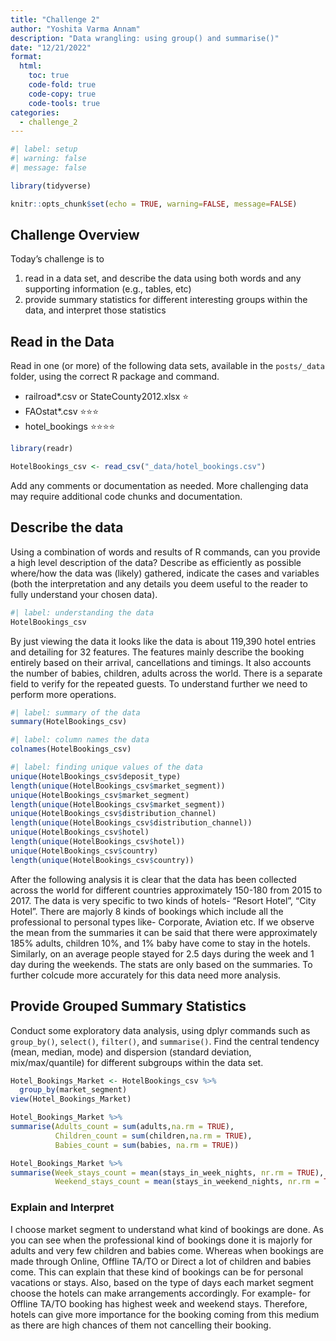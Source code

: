 ```yaml
---
title: "Challenge 2"
author: "Yoshita Varma Annam"
description: "Data wrangling: using group() and summarise()"
date: "12/21/2022"
format:
  html:
    toc: true
    code-fold: true
    code-copy: true
    code-tools: true
categories:
  - challenge_2
---
```


```r
#| label: setup
#| warning: false
#| message: false

library(tidyverse)

knitr::opts_chunk$set(echo = TRUE, warning=FALSE, message=FALSE)
```

## Challenge Overview

Today's challenge is to

1)  read in a data set, and describe the data using both words and any supporting information (e.g., tables, etc)
2)  provide summary statistics for different interesting groups within the data, and interpret those statistics

## Read in the Data

Read in one (or more) of the following data sets, available in the `posts/_data` folder, using the correct R package and command.

-   railroad\*.csv or StateCounty2012.xlsx ⭐
-   FAOstat\*.csv ⭐⭐⭐
-   hotel_bookings ⭐⭐⭐⭐

```r
library(readr)

HotelBookings_csv <- read_csv("_data/hotel_bookings.csv")
```

Add any comments or documentation as needed. More challenging data may require additional code chunks and documentation.

## Describe the data

Using a combination of words and results of R commands, can you provide a high level description of the data? Describe as efficiently as possible where/how the data was (likely) gathered, indicate the cases and variables (both the interpretation and any details you deem useful to the reader to fully understand your chosen data).


```r
#| label: understanding the data
HotelBookings_csv
```

By just viewing the data it looks like the data is about 119,390 hotel entries and detailing for 32 features. The features mainly describe the booking entirely based on their arrival, cancellations and timings. It also accounts the number of babies, children, adults across the world. There is a separate field to verify for the repeated guests.  To understand further we need to perform more operations.

```r
#| label: summary of the data
summary(HotelBookings_csv)
```
```r
#| label: column names the data
colnames(HotelBookings_csv)
```
```r
#| label: finding unique values of the data
unique(HotelBookings_csv$deposit_type)
length(unique(HotelBookings_csv$market_segment))
unique(HotelBookings_csv$market_segment)
length(unique(HotelBookings_csv$market_segment))
unique(HotelBookings_csv$distribution_channel)
length(unique(HotelBookings_csv$distribution_channel))
unique(HotelBookings_csv$hotel)
length(unique(HotelBookings_csv$hotel))
unique(HotelBookings_csv$country)
length(unique(HotelBookings_csv$country))
```

After the following analysis it is clear that the data has been collected across the world for different countries approximately 150-180 from 2015 to 2017. The data is very specific to two kinds of hotels- "Resort Hotel", "City Hotel". There are majorly 8 kinds of bookings which include all the professional to personal types like- Corporate, Aviation etc. If we observe the mean from the summaries it can be said that there were approximately 185% adults, children 10%, and 1% baby have come to stay in the hotels. Similarly, on an average people stayed for 2.5 days during the week and 1 day during the weekends. The stats are only based on the summaries. To further colcude more accurately for this data need more analysis.

## Provide Grouped Summary Statistics

Conduct some exploratory data analysis, using dplyr commands such as `group_by()`, `select()`, `filter()`, and `summarise()`. Find the central tendency (mean, median, mode) and dispersion (standard deviation, mix/max/quantile) for different subgroups within the data set.

```r
Hotel_Bookings_Market <- HotelBookings_csv %>%
  group_by(market_segment)
view(Hotel_Bookings_Market)
```
```r
Hotel_Bookings_Market %>%
summarise(Adults_count = sum(adults,na.rm = TRUE),
          Children_count = sum(children,na.rm = TRUE),
          Babies_count = sum(babies, na.rm = TRUE))
```
```r
Hotel_Bookings_Market %>%
summarise(Week_stays_count = mean(stays_in_week_nights, nr.rm = TRUE),
          Weekend_stays_count = mean(stays_in_weekend_nights, nr.rm = TRUE))
```
### Explain and Interpret

I choose market segment to understand what kind of bookings are done. As you can see when the professional kind of bookings done it is majorly for adults and very few children and babies come. Whereas when bookings are made through Online, Offline TA/TO or Direct a lot of children and babies come. This can explain that these kind of bookings can be for personal vacations or stays. Also, based on the type of days each market segment choose the hotels can make arrangements accordingly. For example- for Offline TA/TO booking has highest week and weekend stays. Therefore, hotels can give more importance for the booking coming from this medium as there are high chances of them not cancelling their booking.
